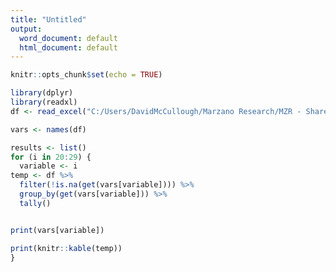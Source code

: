 ```yaml
---
title: "Untitled"
output:
  word_document: default
  html_document: default
---
```


```r
knitr::opts_chunk$set(echo = TRUE)
```

```r
library(dplyr)
library(readxl)
df <- read_excel("C:/Users/DavidMcCullough/Marzano Research/MZR - Share/10_REL/Task 3-Collaboration/3.1 Partnerships/SFS Partnership/2020/Raw Alchemer data/Complied Alchemer reports.xlsx")

vars <- names(df)
```

```r
results <- list()
for (i in 20:29) {
  variable <- i
temp <- df %>% 
  filter(!is.na(get(vars[variable]))) %>% 
  group_by(get(vars[variable])) %>% 
  tally()


print(vars[variable])

print(knitr::kable(temp))
}


```